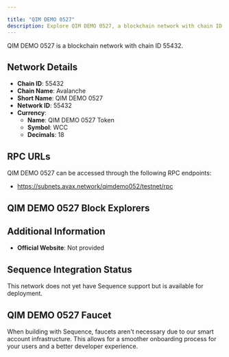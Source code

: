```yaml
---

title: "QIM DEMO 0527"
description: Explore QIM DEMO 0527, a blockchain network with chain ID 55432. Learn about its native currency, QIM DEMO 0527 Token, and how to interact with the network.
---
```




QIM DEMO 0527 is a blockchain network with chain ID 55432.

## Network Details

- **Chain ID**: 55432
- **Chain Name**: Avalanche
- **Short Name**: QIM DEMO 0527
- **Network ID**: 55432
- **Currency**: 
  - **Name**: QIM DEMO 0527 Token
  - **Symbol**: WCC
  - **Decimals**: 18

## RPC URLs

QIM DEMO 0527 can be accessed through the following RPC endpoints:

- https://subnets.avax.network/qimdemo052/testnet/rpc

## QIM DEMO 0527 Block Explorers



## Additional Information

- **Official Website**: Not provided

## Sequence Integration Status

This network does not yet have Sequence support but is available for deployment.

## QIM DEMO 0527 Faucet

When building with Sequence, faucets aren't necessary due to our smart account infrastructure. This allows for a smoother onboarding process for your users and a better developer experience.
